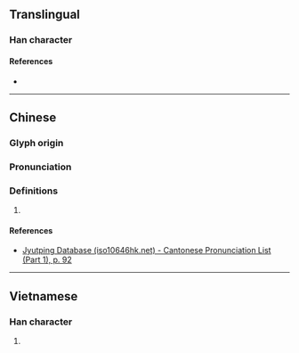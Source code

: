 {{character info/new}}
==Translingual==

===Han character===
{{Han char|rn=38|rad=女|as=05|sn=8|four=|canj=VHIO|ids=⿰女乏}}

====References====
* {{Han ref|kx=0258.030|dkj=06152|dj=0523.110|hdz=21032.070|uh=59C2|ud=22978}}

----

==Chinese==
{{zh-forms}}

===Glyph origin===
{{Han etym}}

===Pronunciation===
{{zh-pron
|m=fá
|c=fat6
|mn=
|mc=y
|oc=y
|cat=
}}

===Definitions===
{{zh-hanzi}}

# {{rfdef|zh}}

====References====
* [http://www.iso10646hk.net/jp/document/download.jsp Jyutping Database (iso10646hk.net) - Cantonese Pronunciation List (Part 1), p. 92]

----

==Vietnamese==

===Han character===
{{vi-hantu|bợm|rs=女05}}

# {{rfdef|vi|sort=女05}}